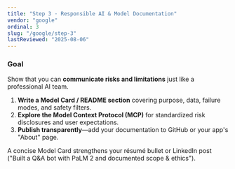 ```yaml
---
title: "Step 3 · Responsible AI & Model Documentation"
vendor: "google"
ordinal: 3
slug: "/google/step-3"
lastReviewed: "2025-08-06"
---
```


### Goal  
Show that you can **communicate risks and limitations** just like a professional AI team.

1. **Write a Model Card / README section** covering purpose, data, failure modes, and safety filters.  
2. **Explore the Model Context Protocol (MCP)** for standardized risk disclosures and user expectations.  
3. **Publish transparently**—add your documentation to GitHub or your app's "About" page.

A concise Model Card strengthens your résumé bullet or LinkedIn post ("Built a Q&A bot with PaLM 2 and documented scope & ethics").
